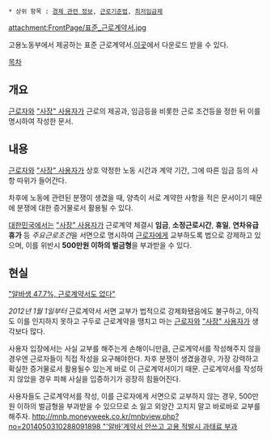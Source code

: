  * 상위 항목 : [[경제 관련 정보]], [[근로기준법]], [[최저임금제]]

{{{+1 勤劳契約書 / employment contract }}}

attachment:FrontPage/표준_근로계약서.jpg

고용노동부에서 제공하는 표준 근로계약서.[http://www.moel.go.kr/view.jsp?cate=2&sec=1&mode=view&bbs_cd=001&state=A&seq=1337144357123 이곳]에서 다운로드 받을 수 있다.

[[목차]]
== 개요 ==

[[근로자]]와 [["사장" 사용자]]가 근로의 제공과, 임금등을 비롯한 근로 조건등을 정한 뒤 이를 명시하여 작성한 문서.

== 내용 ==

[[근로자]]와 [["사장" 사용자]]가 상호 약정한 노동 시간과 계약 기간, 그에 따른 임금 등의 사항 따위가 들어간다.

차후에 노동에 관련된 분쟁이 생겼을 때, 양측이 서로 계약한 사항을 적은 문서이기 때문에 분쟁에 대한 증거물로서 활용될 수 있다.

[[대한민국]]에서는 [["사장" 사용자]]가 근로계약 체결시 '''임금''', '''소정근로시간''', '''휴일''', '''연차유급휴가''' 등 ''주요근로조건''을 서면으로 명시하여 [[근로자]]에게 교부하도록 법으로 강제하고 있으며, 이를 위반시 '''500만원 이하의 벌금형'''을 부과받을 수 있다.

== 현실 ==

[http://www.hani.co.kr/arti/society/society_general/632247.html "알바생 47.7%, 근로계약서도 없다"] 

''2012년 1월 1일부터''  근로계약서 서면 교부가 법적으로 강제화됐음에도 불구하고, 아직도 이를 인지하지 못하고 구두로 근로계약을 땡치고 마는 [[근로자]]와 [["사장" 사용자]]가 생각보다 많다.

사용자 입장에서는 사실 교부를 해주는게 손해이니만큼, 근로계약서를 작성해주지 않을 경우엔 근로자들이 직접 작성을 요구해야한다. 차후 분쟁이 생겼을경우, 가장 강력하고 확실한 증거물로서 활용될수 있는게 바로 이 근로계약서이기 때문. 근로계약서를 작성하지 않았을 경우 피해 사실을 입증하기가 굉장히 힘들어진다.

사용자들도 근로계약서를 작성, 이를 근로자에게 서면으로 교부하지 않는 경우, 500만원 이하의 벌금형을 부과받을 수 있으므로 소 잃고 외양간 고치지 말고 바로바로 교부를 해주자. [[http://mnb.moneyweek.co.kr/mnbview.php?no=2014050310288091898 "'알바'계약서 안쓰고 고용 적발시 과태료 부과]]


 


